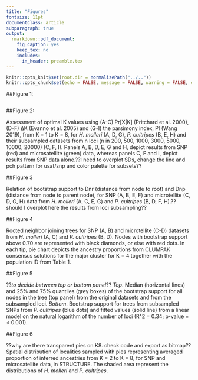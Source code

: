 ```yaml
---
title: "Figures"
fontsize: 11pt
documentclass: article
subparagraph: true
output:
  rmarkdown::pdf_document:
    fig_caption: yes
    keep_tex: no
    includes:
      in_header: preamble.tex
---
```


```r
knitr::opts_knit$set(root.dir = normalizePath("../.."))
knitr::opts_chunk$set(echo = FALSE, message = FALSE, warning = FALSE, dev = "png", dev.args = list(type = "cairo"), dpi = 500, fig.align = "center")
```

##Figure 1:
```r

```
##Figure 2:

Assessment of optimal K values using (A-C) Pr[X|K] (Pritchard et al. 2000), (D-F) ΔK (Evanno et al. 2005) and (G-I) the parsimony index, PI (Wang 2019), from K = 1 to K = 8, for *H. molleri* (A, D, G), *P. cultripes* (B, E, H) and their subsampled datasets from n loci (n in 200, 500, 1000, 3000, 5000, 10000, 20000) (C, F, I). Panels A, B, D, E, G and H, depict results from SNP (red) and microsatellite (green) data, whereas panels C, F and I, depict results from SNP data alone.??I need to overplot SDs, change the line and pch pattern for usat/snp and color palette for subsets??


##Figure 3

Relation of bootstrap support to Dnr (distance from node to root) and Dnp (distance from node to parent node), for SNP (A, B, E, F) and microtellite (C, D, G, H) data from *H. molleri* (A, C, E, G) and *P. cultripes* (B, D, F, H).??should I overplot here the results from loci subsampling??

##Figure 4

Rooted neighbor joining trees for SNP (A, B) and microtellite (C-D) datasets from *H. molleri* (A, C) and *P. cultripes* (B, D). Nodes with bootstrap support above 0.70 are represented with black diamonds, or else with red dots. In each tip, pie chart depicts the ancestry proportions from CLUMPAK consensus solutions for the major cluster for K = 4 together with the population ID from Table 1.

##Figure 5

??*to decide between top or bottom panel*??
*Top*. Median (horizontal lines) and 25% and 75% quantiles (grey boxes) of the bootstrap support for all nodes in the tree (top panel) from the original datasets and from the subsampled loci. *Bottom*. Bootstrap support for trees from subsampled SNPs from *P. cultripes* (blue dots) and fitted values (solid line) from a linear model on the natural logarithm of the number of loci (R^2 = 0.34; p-value = < 0.001).

##Figure 6

??why are there transparent pies on K8. check code and export as bitmap??
Spatial distribution of localities sampled with pies representing averaged proportion of inferred ancestries from K = 2 to K = 8, for SNP and microsatellite data, in STRUCTURE. The shaded area represent the distributions of *H. molleri* and *P. cultripes*.
